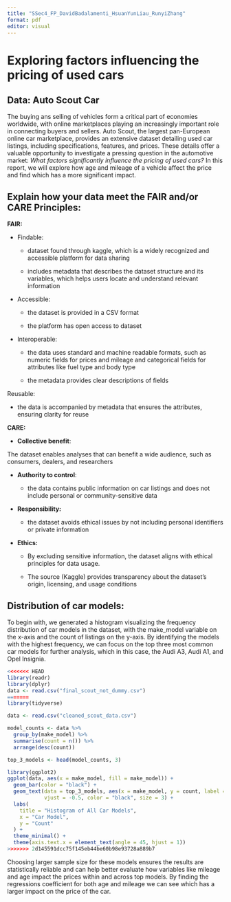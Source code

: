 ```yaml
---
title: "SSec4_FP_DavidBadalamenti_HsuanYunLiau_RunyiZhang"
format: pdf
editor: visual
---
```


# Exploring factors influencing the pricing of used cars

## Data: Auto Scout Car

The buying ans selling of vehicles form a critical part of economies worldwide, with online marketplaces playing an increasingly important role in connecting buyers and sellers. Auto Scout, the largest pan-European online car marketplace, provides an extensive dataset detailing used car listings, including specifications, features, and prices. These details offer a valuable opportunity to investigate a pressing question in the automotive market: *What factors significantly influence the pricing of used cars?* In this report, we will explore how age and mileage of a vehicle affect the price and find which has a more significant impact.

## **Explain how your data meet the FAIR and/or CARE Principles:**

**FAIR:**

-   Findable:

    -   dataset found through kaggle, which is a widely recognized and accessible platform for data sharing

    -   includes metadata that describes the dataset structure and its variables, which helps users locate and understand relevant information

-   Accessible:

    -   the dataset is provided in a CSV format

    -   the platform has open access to dataset

-   Interoperable:

    -   the data uses standard and machine readable formats, such as numeric fields for prices and mileage and categorical fields for attributes like fuel type and body type

    -   the metadata provides clear descriptions of fields

Reusable:

-   the data is accompanied by metadata that ensures the attributes, ensuring clarity for reuse

**CARE:**

-   **Collective benefit**:

The dataset enables analyses that can benefit a wide audience, such as consumers, dealers, and researchers

-   **Authority to control**:

    -   the data contains public information on car listings and does not include personal or community-sensitive data

-   **Responsibility:**

    -   the dataset avoids ethical issues by not including personal identifiers or private information

-   **Ethics:**

    -   By excluding sensitive information, the dataset aligns with ethical principles for data usage.

    -   The source (Kaggle) provides transparency about the dataset's origin, licensing, and usage conditions

## Distribution of car models:

To begin with, we generated a histogram visualizing the frequency distribution of car models in the dataset, with the make_model variable on the x-axis and the count of listings on the y-axis. By identifying the models with the highest frequency, we can focus on the top three most common car models for further analysis, which in this case, the Audi A3, Audi A1, and Opel Insignia.

```r
<<<<<<< HEAD
library(readr)
library(dplyr)
data <- read.csv("final_scout_not_dummy.csv")
=======
library(tidyverse)

data <- read.csv("cleaned_scout_data.csv")

model_counts <- data %>% 
  group_by(make_model) %>% 
  summarise(count = n()) %>% 
  arrange(desc(count))

top_3_models <- head(model_counts, 3)

library(ggplot2)
ggplot(data, aes(x = make_model, fill = make_model)) +
  geom_bar(color = "black") +
  geom_text(data = top_3_models, aes(x = make_model, y = count, label = count), 
            vjust = -0.5, color = "black", size = 3) +
  labs(
    title = "Histogram of All Car Models",
    x = "Car Model",
    y = "Count"
  ) +
  theme_minimal() +
  theme(axis.text.x = element_text(angle = 45, hjust = 1))
>>>>>>> 2d145591dcc75f145eb44be60b98e93728a889b7

```

Choosing larger sample size for these models ensures the results are statistically reliable and can help better evaluate how variables like mileage and age impact the prices within and across top models. By finding the regressions coefficient for both age and mileage we can see which has a larger impact on the price of the car.



